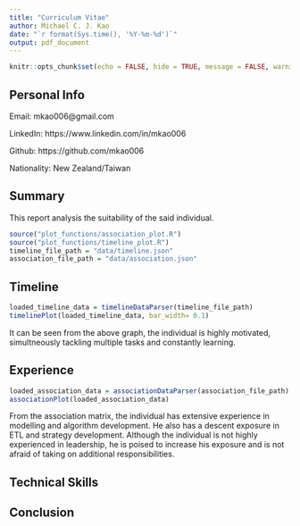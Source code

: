 ```yaml
---
title: "Curriculum Vitae"
author: Michael C. J. Kao
date: "`r format(Sys.time(), '%Y-%m-%d')`"
output: pdf_document
---
```


```r
knitr::opts_chunk$set(echo = FALSE, hide = TRUE, message = FALSE, warning = FALSE)
```


## Personal Info
Email: mkao006@gmail.com

LinkedIn: https://www.linkedin.com/in/mkao006

Github: https://github.com/mkao006

Nationality: New Zealand/Taiwan

## Summary

This report analysis the suitability of the said individual.






```r
source("plot_functions/association_plot.R")
source("plot_functions/timeline_plot.R")
timeline_file_path = "data/timeline.json"
association_file_path = "data/association.json"
```
## Timeline

```r

loaded_timeline_data = timelineDataParser(timeline_file_path)
timelinePlot(loaded_timeline_data, bar_width= 0.1)

```

It can be seen from the above graph, the individual is highly
motivated, simultneously tackling multiple tasks and constantly
learning.

## Experience

```r

loaded_association_data = associationDataParser(association_file_path)
associationPlot(loaded_association_data)

```

From the association matrix, the individual has extensive experience
in modelling and algorithm development. He also has a descent exposure
in ETL and strategy development. Although the individual is not highly
experienced in leadership, he is poised to increase his exposure and
is not afraid of taking on additional responsibilities.

## Technical Skills

## Conclusion
